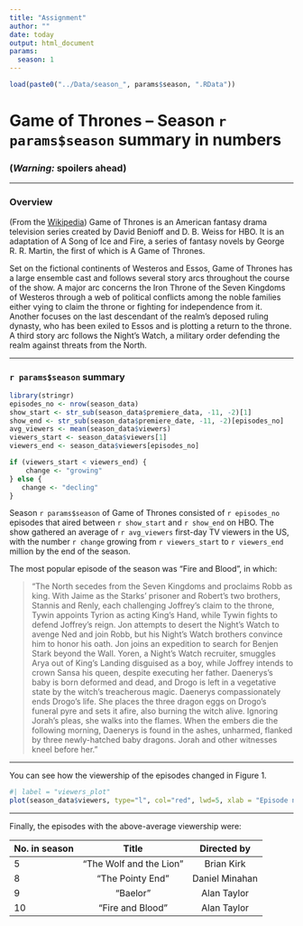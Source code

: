 ```yaml
---
title: "Assignment"
author: ""
date: today
output: html_document
params:
  season: 1
---
```


```r
load(paste0("../Data/season_", params$season, ".RData"))


```

# Game of Thrones – Season `r params$season` summary in numbers

### **(*Warning:* spoilers ahead)**

------------------------------------------------------------------------

### Overview

(From the [Wikipedia](https://en.wikipedia.org/wiki/Game_of_Thrones#Premise)) Game of Thrones is an American fantasy drama television series created by David Benioff and D. B. Weiss for HBO. It is an adaptation of A Song of Ice and Fire, a series of fantasy novels by George R. R. Martin, the first of which is A Game of Thrones.

Set on the fictional continents of Westeros and Essos, Game of Thrones has a large ensemble cast and follows several story arcs throughout the course of the show. A major arc concerns the Iron Throne of the Seven Kingdoms of Westeros through a web of political conflicts among the noble families either vying to claim the throne or fighting for independence from it. Another focuses on the last descendant of the realm's deposed ruling dynasty, who has been exiled to Essos and is plotting a return to the throne. A third story arc follows the Night's Watch, a military order defending the realm against threats from the North.

------------------------------------------------------------------------

### `r params$season` summary

```r
library(stringr)
episodes_no <- nrow(season_data)
show_start <- str_sub(season_data$premiere_data, -11, -2)[1]
show_end <- str_sub(season_data$premiere_date, -11, -2)[episodes_no]
avg_viewers <- mean(season_data$viewers)
viewers_start <- season_data$viewers[1]
viewers_end <- season_data$viewers[episodes_no]

if (viewers_start < viewers_end) {
    change <- "growing"
} else {
   change <- "decling"
}
```

Season `r params$season` of Game of Thrones consisted of `r episodes_no` episodes that aired between `r show_start` and `r show_end` on HBO. The show gathered an average of `r avg_viewers` first-day TV viewers in the US, with the number `r change` growing from `r viewers_start` to `r viewers_end` million by the end of the season.

The most popular episode of the season was "Fire and Blood", in which:

> "The North secedes from the Seven Kingdoms and proclaims Robb as king. With Jaime as the Starks' prisoner and Robert's two brothers, Stannis and Renly, each challenging Joffrey's claim to the throne, Tywin appoints Tyrion as acting King's Hand, while Tywin fights to defend Joffrey's reign. Jon attempts to desert the Night's Watch to avenge Ned and join Robb, but his Night's Watch brothers convince him to honor his oath. Jon joins an expedition to search for Benjen Stark beyond the Wall. Yoren, a Night's Watch recruiter, smuggles Arya out of King's Landing disguised as a boy, while Joffrey intends to crown Sansa his queen, despite executing her father. Daenerys's baby is born deformed and dead, and Drogo is left in a vegetative state by the witch's treacherous magic. Daenerys compassionately ends Drogo's life. She places the three dragon eggs on Drogo's funeral pyre and sets it afire, also burning the witch alive. Ignoring Jorah's pleas, she walks into the flames. When the embers die the following morning, Daenerys is found in the ashes, unharmed, flanked by three newly-hatched baby dragons. Jorah and other witnesses kneel before her."

------------------------------------------------------------------------

You can see how the viewership of the episodes changed in Figure 1.

```r
#| label = "viewers_plot"
plot(season_data$viewers, type="l", col="red", lwd=5, xlab = "Episode number", ylab = "1st day TV viewers in the US (millions)")
```

------------------------------------------------------------------------

Finally, the episodes with the above-average viewership were:

| No. in season |          Title          |  Directed by   |
|:--------------|:-----------------------:|:--------------:|
| 5             | "The Wolf and the Lion" |   Brian Kirk   |
| 8             |    "The Pointy End"     | Daniel Minahan |
| 9             |        "Baelor"         |  Alan Taylor   |
| 10            |    "Fire and Blood"     |  Alan Taylor   |
